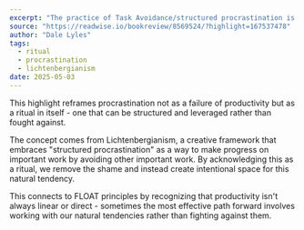 ```yaml
---
excerpt: "The practice of Task Avoidance/structured procrastination is a Ritual."
source: "https://readwise.io/bookreview/8569524/?highlight=167537478"
author: "Dale Lyles"
tags:
  - ritual
  - procrastination
  - lichtenbergianism
date: 2025-05-03
---
```


This highlight reframes procrastination not as a failure of productivity but as a ritual in itself - one that can be structured and leveraged rather than fought against.

The concept comes from Lichtenbergianism, a creative framework that embraces "structured procrastination" as a way to make progress on important work by avoiding other important work. By acknowledging this as a ritual, we remove the shame and instead create intentional space for this natural tendency.

This connects to FLOAT principles by recognizing that productivity isn't always linear or direct - sometimes the most effective path forward involves working with our natural tendencies rather than fighting against them.
